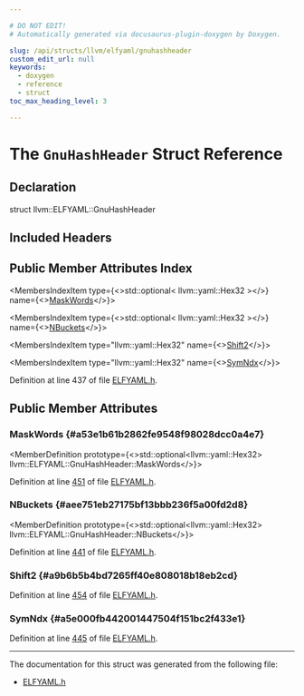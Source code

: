 ```yaml
---

# DO NOT EDIT!
# Automatically generated via docusaurus-plugin-doxygen by Doxygen.

slug: /api/structs/llvm/elfyaml/gnuhashheader
custom_edit_url: null
keywords:
  - doxygen
  - reference
  - struct
toc_max_heading_level: 3

---
```





# The `GnuHashHeader` Struct Reference

<DoxygenPage pluginConfig={pluginConfig}>



## Declaration

<CodeBlock>struct llvm::ELFYAML::GnuHashHeader</CodeBlock>

## Included Headers

<IncludesList>
<IncludesListItem
  filePath="llvm/ObjectYAML/ELFYAML.h"
  permalink="/docs/api/files/include/include/llvm/include/llvm/objectyaml/elfyaml-h"
  isLocal="true" />
</IncludesList>

## Public Member Attributes Index

<MembersIndex>

<MembersIndexItem
  type={<>std::optional&lt; llvm::yaml::Hex32 &gt;</>}
  name={<><a href="#a53e1b61b2862fe9548f98028dcc0a4e7">MaskWords</a></>}>
</MembersIndexItem>

<MembersIndexItem
  type={<>std::optional&lt; llvm::yaml::Hex32 &gt;</>}
  name={<><a href="#aee751eb27175bf13bbb236f5a00fd2d8">NBuckets</a></>}>
</MembersIndexItem>

<MembersIndexItem
  type="llvm::yaml::Hex32"
  name={<><a href="#a9b6b5b4bd7265ff40e808018b18eb2cd">Shift2</a></>}>
</MembersIndexItem>

<MembersIndexItem
  type="llvm::yaml::Hex32"
  name={<><a href="#a5e000fb442001447504f151bc2f433e1">SymNdx</a></>}>
</MembersIndexItem>

</MembersIndex>


Definition at line 437 of file <a href="/docs/api/files/include/include/llvm/include/llvm/objectyaml/elfyaml-h">ELFYAML.h</a>.

<SectionDefinition>

## Public Member Attributes

### MaskWords {#a53e1b61b2862fe9548f98028dcc0a4e7}

<MemberDefinition
  prototype={<>std::optional&lt;llvm::yaml::Hex32&gt; llvm::ELFYAML::GnuHashHeader::MaskWords</>}>

Definition at line <a href="/docs/api/files/include/include/llvm/include/llvm/objectyaml/elfyaml-h/#l00451">451</a> of file <a href="/docs/api/files/include/include/llvm/include/llvm/objectyaml/elfyaml-h">ELFYAML.h</a>.
</MemberDefinition>

### NBuckets {#aee751eb27175bf13bbb236f5a00fd2d8}

<MemberDefinition
  prototype={<>std::optional&lt;llvm::yaml::Hex32&gt; llvm::ELFYAML::GnuHashHeader::NBuckets</>}>

Definition at line <a href="/docs/api/files/include/include/llvm/include/llvm/objectyaml/elfyaml-h/#l00441">441</a> of file <a href="/docs/api/files/include/include/llvm/include/llvm/objectyaml/elfyaml-h">ELFYAML.h</a>.
</MemberDefinition>

### Shift2 {#a9b6b5b4bd7265ff40e808018b18eb2cd}

<MemberDefinition
  prototype="llvm::yaml::Hex32 llvm::ELFYAML::GnuHashHeader::Shift2">

Definition at line <a href="/docs/api/files/include/include/llvm/include/llvm/objectyaml/elfyaml-h/#l00454">454</a> of file <a href="/docs/api/files/include/include/llvm/include/llvm/objectyaml/elfyaml-h">ELFYAML.h</a>.
</MemberDefinition>

### SymNdx {#a5e000fb442001447504f151bc2f433e1}

<MemberDefinition
  prototype="llvm::yaml::Hex32 llvm::ELFYAML::GnuHashHeader::SymNdx">

Definition at line <a href="/docs/api/files/include/include/llvm/include/llvm/objectyaml/elfyaml-h/#l00445">445</a> of file <a href="/docs/api/files/include/include/llvm/include/llvm/objectyaml/elfyaml-h">ELFYAML.h</a>.
</MemberDefinition>

</SectionDefinition>

<hr/>

The documentation for this struct was generated from the following file:

<ul>
<li><a href="/docs/api/files/include/include/llvm/include/llvm/objectyaml/elfyaml-h">ELFYAML.h</a></li>
</ul>

</DoxygenPage>
